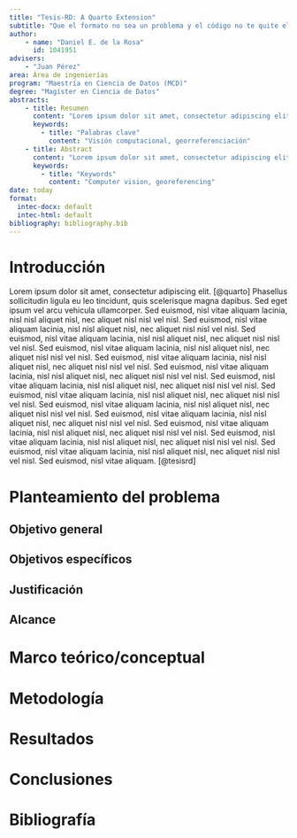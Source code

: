 ```yaml
---
title: "Tesis-RD: A Quarto Extension"
subtitle: "Que el formato no sea un problema y el código no te quite el sueño"
author: 
    - name: "Daniel E. de la Rosa"
      id: 1041951
advisers: 
    - "Juan Pérez"
area: Área de ingenierías
program: "Maestría en Ciencia de Datos (MCD)"
degree: "Magíster en Ciencia de Datos"
abstracts:
    - title: Resumen
      content: "Lorem ipsum dolor sit amet, consectetur adipiscing elit. Phasellus sollicitudin ligula eu leo tincidunt, quis scelerisque magna dapibus. Sed eget ipsum vel arcu vehicula ullamcorper"
      keywords:
        - title: "Palabras clave"
          content: "Visión computacional, georreferenciación"
    - title: Abstract
      content: "Lorem ipsum dolor sit amet, consectetur adipiscing elit. Phasellus sollicitudin ligula eu leo tincidunt, quis scelerisque magna dapibus. Sed eget ipsum vel arcu vehicula ullamcorper"
      keywords:
        - title: "Keywords"
          content: "Computer vision, georeferencing"
date: today
format:
  intec-docx: default
  intec-html: default
bibliography: bibliography.bib
---
```




# Introducción

Lorem ipsum dolor sit amet, consectetur adipiscing elit. [@quarto] Phasellus sollicitudin ligula eu leo tincidunt, quis scelerisque magna dapibus. Sed eget ipsum vel arcu vehicula ullamcorper. Sed euismod, nisl vitae aliquam lacinia, nisl nisl aliquet nisl, nec aliquet nisl nisl vel nisl. Sed euismod, nisl vitae aliquam lacinia, nisl nisl aliquet nisl, nec aliquet nisl nisl vel nisl. Sed euismod, nisl vitae aliquam lacinia, nisl nisl aliquet nisl, nec aliquet nisl nisl vel nisl. Sed euismod, nisl vitae aliquam lacinia, nisl nisl aliquet nisl, nec aliquet nisl nisl vel nisl. Sed euismod, nisl vitae aliquam lacinia, nisl nisl aliquet nisl, nec aliquet nisl nisl vel nisl. Sed euismod, nisl vitae aliquam lacinia, nisl nisl aliquet nisl, nec aliquet nisl nisl vel nisl. Sed euismod, nisl vitae aliquam lacinia, nisl nisl aliquet nisl, nec aliquet nisl nisl vel nisl. Sed euismod, nisl vitae aliquam lacinia, nisl nisl aliquet nisl, nec aliquet nisl nisl vel nisl. Sed euismod, nisl vitae aliquam lacinia, nisl nisl aliquet nisl, nec aliquet nisl nisl vel nisl. Sed euismod, nisl vitae aliquam lacinia, nisl nisl aliquet nisl, nec aliquet nisl nisl vel nisl. Sed euismod, nisl vitae aliquam lacinia, nisl nisl aliquet nisl, nec aliquet nisl nisl vel nisl. Sed euismod, nisl vitae aliquam lacinia, nisl nisl aliquet nisl, nec aliquet nisl nisl vel nisl. Sed euismod, nisl vitae aliquam lacinia, nisl nisl aliquet nisl, nec aliquet nisl nisl vel nisl. Sed euismod, nisl vitae aliquam. [@tesisrd]

# Planteamiento del problema

## Objetivo general

## Objetivos específicos

## Justificación

## Alcance 

# Marco teórico/conceptual

# Metodología

# Resultados

# Conclusiones

# Bibliografía {-}

